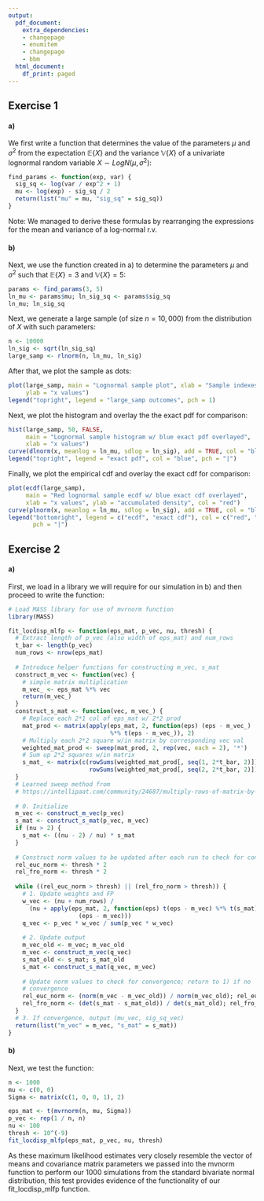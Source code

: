 ```yaml
---
output:
  pdf_document:
    extra_dependencies:
    - changepage
    - enumitem
    - changepage
    - bbm
  html_document:
    df_print: paged
---
```

\begin{Large}\textbf{Carey Expected Return R Project Test}\end{Large}

## Exercise 1

#### a)

We first write a \texttt{R} function that determines the value of the parameters $\mu$ and $\sigma^{2}$ from the expectation $\mathbb{E}\{X\}$ and the variance $\mathbb{V}\{X\}$ of a univariate lognormal random variable $X\sim LogN(\mu,\sigma^{2})$:

```r
find_params <- function(exp, var) {
  sig_sq <- log(var / exp^2 + 1)
  mu <- log(exp) - sig_sq / 2
  return(list("mu" = mu, "sig_sq" = sig_sq))
}
```

Note: We managed to derive these formulas by rearranging the expressions for the mean and variance of a log-normal r.v.

#### b)

Next, we use the function created in a) to determine the parameters $\mu$ and $\sigma^{2}$ such that $\mathbb{E}\{X\}=3$ and $\mathbb{V}\{X\}=5$:

```r
params <- find_params(3, 5)
ln_mu <- params$mu; ln_sig_sq <- params$sig_sq
ln_mu; ln_sig_sq
```

Next, we generate a large sample (of size $n=10,000$) from the distribution of $X$ with such parameters:

```r
n <- 10000
ln_sig <- sqrt(ln_sig_sq)
large_samp <- rlnorm(n, ln_mu, ln_sig)
```

After that, we plot the sample as dots:

```r
plot(large_samp, main = "Lognormal sample plot", xlab = "Sample indexes",
     ylab = "x values")
legend("topright", legend = "large_samp outcomes", pch = 1)
```

Next, we plot the histogram and overlay the the exact pdf for comparison:

```r
hist(large_samp, 50, FALSE,
     main = "Lognormal sample histogram w/ blue exact pdf overlayed",
     xlab = "x values")
curve(dlnorm(x, meanlog = ln_mu, sdlog = ln_sig), add = TRUE, col = "blue")
legend("topright", legend = "exact pdf", col = "blue", pch = "|")
```

Finally, we plot the empirical cdf and overlay the exact cdf for comparison:

```r
plot(ecdf(large_samp),
     main = "Red lognormal sample ecdf w/ blue exact cdf overlayed",
     xlab = "x values", ylab = "accumulated density", col = "red")
curve(plnorm(x, meanlog = ln_mu, sdlog = ln_sig), add = TRUE, col = "blue")
legend("bottomright", legend = c("ecdf", "exact cdf"), col = c("red", "blue"),
       pch = "|")
```

## Exercise 2

#### a)

First, we load in a library we will require for our simulation in b) and then proceed to write the function:

```r
# Load MASS library for use of mvrnorm function
library(MASS)

fit_locdisp_mlfp <- function(eps_mat, p_vec, nu, thresh) {
  # Extract length of p_vec (also width of eps_mat) and num_rows
  t_bar <- length(p_vec)
  num_rows <- nrow(eps_mat)
  
  # Introduce helper functions for constructing m_vec, s_mat
  construct_m_vec <- function(vec) {
    # simple matrix multiplication
    m_vec_ <- eps_mat %*% vec
    return(m_vec_)
  }
  construct_s_mat <- function(vec, m_vec_) {
    # Replace each 2*1 col of eps_mat w/ 2*2 prod
    mat_prod <- matrix(apply(eps_mat, 2, function(eps) (eps - m_vec_)
                             %*% t(eps - m_vec_)), 2)
    # Multiply each 2*2 square w/in matrix by corresponding vec val
    weighted_mat_prod <- sweep(mat_prod, 2, rep(vec, each = 2), '*')
    # Sum up 2*2 squares w/in matrix
    s_mat_ <- matrix(c(rowSums(weighted_mat_prod[, seq(1, 2*t_bar, 2)]),
                       rowSums(weighted_mat_prod[, seq(2, 2*t_bar, 2)])), 2)
  }
  # Learned sweep method from
  # https://intellipaat.com/community/24687/multiply-rows-of-matrix-by-vector
  
  # 0. Initialize
  m_vec <- construct_m_vec(p_vec)
  s_mat <- construct_s_mat(p_vec, m_vec)
  if (nu > 2) {
    s_mat <- ((nu - 2) / nu) * s_mat
  }
  
  # Construct norm values to be updated after each run to check for convergence
  rel_euc_norm <- thresh * 2
  rel_fro_norm <- thresh * 2
  
  while ((rel_euc_norm > thresh) || (rel_fro_norm > thresh)) {
    # 1. Update weights and FP
    w_vec <- (nu + num_rows) /
      (nu + apply(eps_mat, 2, function(eps) t(eps - m_vec) %*% t(s_mat) %*%
                    (eps - m_vec)))
    q_vec <- p_vec * w_vec / sum(p_vec * w_vec)
    
    # 2. Update output
    m_vec_old <- m_vec; m_vec_old
    m_vec <- construct_m_vec(q_vec)
    s_mat_old <- s_mat; s_mat_old
    s_mat <- construct_s_mat(q_vec, m_vec)
    
    # Update norm values to check for convergence; return to 1) if no
    # convergence
    rel_euc_norm <- (norm(m_vec - m_vec_old)) / norm(m_vec_old); rel_euc_norm
    rel_fro_norm <- (det(s_mat - s_mat_old)) / det(s_mat_old); rel_fro_norm
  }
  # 3. If convergence, output (mu_vec, sig_sq_vec)
  return(list("m_vec" = m_vec, "s_mat" = s_mat))
}
```

#### b)

Next, we test the function:

```r
n <- 1000
mu <- c(0, 0)
Sigma <- matrix(c(1, 0, 0, 1), 2)

eps_mat <- t(mvrnorm(n, mu, Sigma))
p_vec <- rep(1 / n, n)
nu <- 100
thresh <- 10^(-9)
fit_locdisp_mlfp(eps_mat, p_vec, nu, thresh)
```

As these maximum likelihood estimates very closely resemble the vector of means and covariance matrix parameters we passed into the mvnorm function to perform our $1000$ simulations from the standard bivariate normal distribution, this test provides evidence of the functionality of our fit_locdisp_mlfp function.
